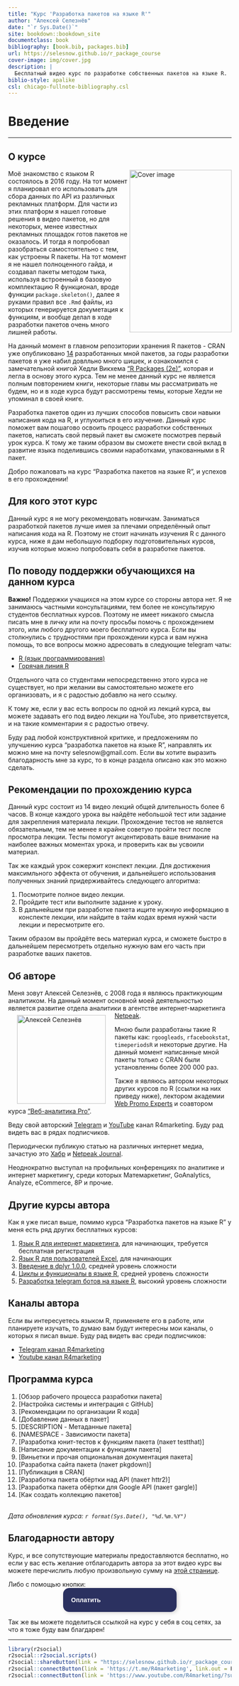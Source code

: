 ```yaml
--- 
title: "Курс 'Разработка пакетов на языке R'"
author: "Алексей Селезнёв"
date: "`r Sys.Date()`"
site: bookdown::bookdown_site
documentclass: book
bibliography: [book.bib, packages.bib]
url: https://selesnow.github.io/r_package_course
cover-image: img/cover.jpg
description: |
  Бесплатный видео курс по разработке собственных пакетов на языке R.
biblio-style: apalike
csl: chicago-fullnote-bibliography.csl
---
```


# Введение {-}

------

## О курсе {-}
<a href="https://selesnow.github.io"><img src="img/cover.png" align="right" alt="Cover image" class="cover" width="230" height="366" /></a>Моё знакомство с языком R состоялось в 2016 году. На тот момент я планировал его использовать для сбора данных по API из различных рекламных платформ. Для части из этих платформ я нашел готовые решения в видео пакетов, но для некоторых, менее известных рекламных площадок готов пакетов не оказалось. И тогда я попробовал разобраться самостоятельно с тем, как устроены R пакеты. На тот момент я не нашел полноценного гайда, и создавал пакеты методом тыка, используя встроенный в базовую комплектацию R функционал, вроде функции  `package.skeleton()`, далее я руками правил все `.Rmd` файлы, из которых генерируется докуметация к функциям, и вообще делал в ходе разработки пакетов очень много лишней работы.

На данный момент в главном репозитории хранения R пакетов - CRAN уже опубликовано [14](https://cran.r-project.org/web/checks/check_results_selesnow_at_gmail.com.html) разработанных мной пакетов, за годы разработки пакетов я уже набил довлльно много шишек, и ознакомился с замечательной книгой Хедли Викхема ["R Packages (2e)"](https://r-pkgs.org/), которая и легла в основу этого курса. Тем не менее данный курс не является полным повторением книги, некоторые главы мы рассматривать не будем, но и в ходе курса будут рассмотрены темы, которые Хедли не упоминал в своей книге.

Разработка пакетов один из лучших способов повысить свои навыки написания кода на R, и углуюиться в его изучение. Данный курс поможет вам пошагово освоить процесс разработки собственных пакетов, написать свой первый пакет вы сможете посмотрев первый урок курса. К тому же таким образом вы сможете внести свой вклад в развитие языка поделившись своими наработками, упакованными в R пакет.

Добро пожаловать на курс "Разработка пакетов на языке R", и успехов в его прохождении!

## Для кого этот курс {-}
Данный курс я не могу рекомендовать новичкам. Заниматься разработкой пакетов лучше имея за плечами определённый опыт написания кода на R. Поэтому не стоит начинать изучения R с данного курса, ниже я дам небольшую подборку подготовительных курсов, изучив которые можно попробовать себя в разработке пакетов.

## По поводу поддержки обучающихся на данном курса {-}
**Важно!** Поддержки учащихся на этом курсе со стороны автора нет. Я не занимаюсь частными консультациями, тем более не консультирую студентов бесплатных курсов. Поэтому не имеет никакого смысла писать мне в личку или на почту просьбы помочь с прохождением этого, или любого другого моего бесплатного курса. Если вы столкнулись с трудностями при прохождении курса и вам нужна помощь, то все вопросы можно адресовать в следующие telegram чаты:

* [R (язык программирования)](https://t.me/rlang_ru)
* [Горячая линия R](https://t.me/hotlineR_EU)

Отдельного чата со студентами непосредственно этого курса не существует, но при желании вы самостоятельно можете его организовать, и я с радостью добавлю на него ссылку.

К тому же, если у вас есть вопросы по одной из лекций курса, вы можете задавать его под видео лекции на YouTube, это приветствуется, и на такие комментарии я с радостью отвечу.

Буду рад любой конструктивной критике, и предложениям по улучшению курса "разработка пакетов на языке R", направлять их можно мне на почту selesnow@gmail.com. Если вы хотите выразить благодарность мне за курс, то в конце раздела описано как это можно сделать.

## Рекомендации по прохождению курса {-}
Данный курс состоит из 14 видео лекций общей длительность более 6 часов. В конце каждого урока вы найдёте небольшой тест или задание для закрепления материала лекции. Прохождение тестов не является обязательным, тем не менее я крайне советую пройти тест после просмотра лекции. Тесты помогут акцентировать ваше внимание на наиболее важных моментах урока, и проверить как вы усвоили материал. 

Так же каждый урок сожержит конспект лекции. Для достижения максимльного эффекта от обучения, и дальнейшего использования полученных знаний придерживайтесь следующего алгоритма:

1. Посмотрите полное видео лекции.
2. Пройдите тест или выполните задание к уроку.
3. В дальнейшем при разработке пакета ищите нужную информацию в конспекте лекции, или найдите в тайм кодах время нужнй части лекции и пересмотрите его.

Таким образом вы пройдёте весь материал курса, и сможете быстро в дальнейшем пересмотреть отдельно нужную вам его часть при разработке ваших пакетов.

## Об авторе {-}
Меня зовут Алексей Селезнёв, с 2008 года я являюсь практикующим аналитиком. На данный момент основной моей деятельностью является развитие отдела аналитики в агентстве интернет-маркетинга [Netpeak](https://https://netpeak.group/).
<a href="https://selesnow.github.io"><img src="img/author.png" width="200" height="200" align="left" alt="Алексей Селезнёв" hspace="20" vspace="7" /></a>

Мною были разработаны такие R пакеты как: `rgoogleads`, `rfacebookstat`, `timeperiodsR` и некоторые другие. На данный момент написанные мной пакеты только с CRAN были установленны более 200 000 раз.

Также я являюсь автором некоторых других курсов по R (ссылки на них приведу ниже), лектором академии [Web Promo Experts](https://webpromoexperts.net/) и соавтором курса ["Веб-аналитика Pro"](https://webpromoexperts.net/courses/analytics-pro/).

Веду свой авторский [Telegram](https://t.me/R4marketing) и [YouTube](https://www.youtube.com/R4marketing/?sub_confirmation=1) канал R4marketing. Буду рад видеть вас в рядах подписчиков.

Периодически публикую статью на различных интернет медиа, зачастую это [Хабр](https://habr.com/ru/users/selesnow/) и [Netpeak Journal](https://netpeak.net/ru/blog/user/publication/826/).

Неоднократно выступал на профильных конференциях по аналитике и интернет маркетингу, среди которых Матемаркетинг, GoAnalytics, Analyze, eCommerce, 8P и прочие.

## Другие курсы автора {-}
Как я уже писал выше, помимо курса "Разработка пакетов на языке R" у меня есть ряд других бесплатных курсов:

1. [Язык R для интернет маркетинга](https://r-for-marketing.netpeak.net/auth/sign/in), для начинающих, требуется бесплатная регистрация
2. [Язык R для пользователей Excel](https://selesnow.github.io/r4excel_users/), для начинающих
3. [Введение в dplyr 1.0.0](https://selesnow.github.io/dplyr_1_0_0_course), средней уровень сложности
4. [Циклы и функционалы в языке R](https://selesnow.github.io/iterations_in_r/), средней уровень сложности
5. [Разработка telegram ботов на языке R](https://selesnow.github.io/build_telegram_bot_using_r/), высокий уровень сложности

## Каналы автора {-}
Если вы интересуетесь языком R, применяете его в работе, или планируете изучать, то думаю вам будут интересны мои каналы, о которых я писал выше. Буду рад видеть вас среди подписчиков:

* [Telegram канал R4marketing](https://t.me/R4marketing)
* [Youtube канал R4marketing](https://www.youtube.com/R4marketing/?sub_confirmation=1)

## Программа курса {-}

1. [Обзор рабочего процесса разработки пакета]
2. [Настройка системы и интеграция с GitHub]
3. [Рекомендации по организации R кода]
4. [Добавление данных в пакет]
5. [DESCRIPTION - Метаданные пакета]
6. [NAMESPACE - Зависимости пакета]
7. [Разработка юнит-тестов к функциям пакета (пакет testthat)]
8. [Написание документации к функциям пакета]
9. [Виньетки и прочая опциональная документация пакета]
10. [Разработка сайта пакета (пакет pkgdown)]
11. [Публикация в CRAN]
12. [Разработка пакета обёртки над API (пакет httr2)]
13. [Разработка пакета обёртки для Google API (пакет gargle)]
14. [Как создать коллекцию пакетов]

<Br>
_Дата обновления курса: `r format(Sys.Date(), "%d.%m.%Y")`_

## Благодарности автору {-}
Курс, и все сопутствующие материалы предоставляются бесплатно, но если у вас есть желание отблагодарить автора за этот видео курс вы можете перечислить любую произвольную сумму на [этой странице](https://secure.wayforpay.com/payment/r4excel_users).

Либо с помощью кнопки:
<center>
<script type="text/javascript" id="widget-wfp-script" src="https://secure.wayforpay.com/server/pay-widget.js?ref=button"></script> <script type="text/javascript">function runWfpWdgt(url){var wayforpay=new Wayforpay();wayforpay.invoice(url);}</script> <button type="button" onclick="runWfpWdgt('https://secure.wayforpay.com/button/b9c8a14345975');" style="display:inline-block!important;background:#2B3160 url('https://s3.eu-central-1.amazonaws.com/w4p-merch/button/bg2x2.png') no-repeat center right;background-size:cover;width: 256px!important;height:54px!important;border:none!important;border-radius:14px!important;padding:18px!important;box-shadow:3px 2px 8px rgba(71,66,66,0.22)!important;text-align:left!important;box-sizing:border-box!important;" onmouseover="this.style.opacity='0.8';" onmouseout="this.style.opacity='1';"><span style="font-family:Verdana,Arial,sans-serif!important;font-weight:bold!important;font-size:14px!important;color:#ffffff!important;line-height:18px!important;vertical-align:middle!important;">Оплатить</span></button>
</center>

Так же вы можете поделиться ссылкой на курс у себя в соц сетях, за что я тоже буду вам благдарен!

------

```r
library(r2social)
r2social::r2social.scripts()
r2social::shareButton(link = "https://selesnow.github.io/r_package_course/", position = "inline", whatsapp = T, telegram = T, instagram = T)
r2social::connectButton(link = 'https://t.me/R4marketing', link.out = F, telegram = T, position = 'left')
r2social::connectButton(link = 'https://www.youtube.com/R4marketing/?sub_confirmation=1', link.out = F, youtube = T, position = 'right', display.inline = FALSE)
```
